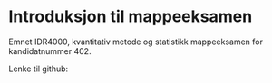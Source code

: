 # Introduksjon til mappeeksamen {.unnumbered}

Emnet IDR4000, kvantitativ metode og statistikk mappeeksamen for kandidatnummer 402.

Lenke til github: 